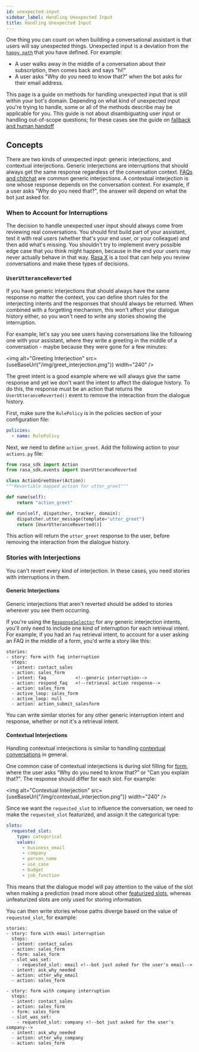 ```yaml
---
id: unexpected-input
sidebar_label: Handling Unexpected Input
title: Handling Unexpected Input
---
```


One thing you can count on when building a conversational assistant is that users
will say unexpected things. Unexpected input is a deviation from the [`happy path`](glossary.mdx#happy_unhappy_paths)
that you have defined.  For example:

- A user walks away in the middle of a conversation about their subscription, then comes back
and says "hi!"
- A user asks "Why do you need to know that?" when the bot asks for their email address.

This page is a guide on methods for handling unexpected input that is still within your bot's domain. 
Depending on what kind of unexpected
input you're trying to handle, some or all of the methods describe may be applicable for you. This guide
is not about disambiguating user input or handling out-of-scope questions; for these cases see 
the guide on [fallback and human handoff](fallback-handoff.mdx)


## Concepts

There are two kinds of unexpected input: generic interjections, and contextual interjections.
Generic interjections are interruptions that should always get the same response regardless of the 
conversation context. [FAQs and chitchat](#chitchat-faqs) are common generic interjections.
A contextual interjection is one whose response depends on the conversation context. 
For example, if a user asks "Why do you need that?", the answer will depend on what the bot just
asked for. 

### When to Account for Interruptions

The decision to handle unexpected user input should always come from reviewing
real conversations. You should first build part of your assistant, test it with real users
(whether that's your end user, or your colleague) and then add what's missing. You shouldn't
try to implement every possible edge case that you think might happen, because in the end
your users may never actually behave in that way.
[Rasa X](https://rasa.com/docs/rasa-x/)
is a tool that can help you review conversations and make these types of decisions.

### `UserUtteranceReverted`

If you have generic interjections that should always have the same response no
matter the context, you can define 
short rules for the interjecting intents and the responses that should always be returned. 
When combined with a forgetting mechanism, this won't affect your dialogue history either, so
you won't need to write any stories showing the interruption.

For example, let's say you see users having conversations like the following one with
your assistant, where they write a greeting in the middle of a conversation -
maybe because they were gone for a few minutes:

<img alt="Greeting Interjection" src={useBaseUrl("/img/greet_interjection.png")} width="240" />

The greet intent is a good example where we will always give the same response and
yet we don't want the intent to affect the dialogue history. To do this, the response
must be an action that returns the `UserUtteranceReverted()` event to remove the
interaction from the dialogue history.

First, make sure the `RulePolicy` is in the policies section of your configuration file:

```yaml
policies:
  - name: RulePolicy
```

Next, we need to define `action_greet`. Add the following action to your `actions.py` file:

```python
from rasa_sdk import Action
from rasa_sdk.events import UserUtteranceReverted

class ActionGreetUser(Action):
"""Revertible mapped action for utter_greet"""

def name(self):
    return "action_greet"

def run(self, dispatcher, tracker, domain):
    dispatcher.utter_message(template="utter_greet")
    return [UserUtteranceReverted()]
```

This action will return the `utter_greet` response to the user, before removing the interaction from the dialogue history.

### Stories with Interjections

You can't revert every kind of interjection. In these cases,
you need stories with interruptions in them. 

#### Generic Interjections

Generic interjections that aren't reverted should be added to stories wherever you see them occurring.

If you're using the [`ResponseSelector`](components/selectors.mdx#responseselector)
for any generic interjection intents, you'll only need to include one kind of interruption for each retrieval
intent. For example, if you had an `faq` retrieval intent,
to account for a user asking an FAQ in the middle of a form, you'd write a story like this:

```
stories:
- story: form with faq interruption
  steps:
  - intent: contact_sales
  - action: sales_form
  - intent: faq           <!--generic interruption-->
  - action: respond_faq   <!--retrieval action response-->
  - action: sales_form
  - active_loop: sales_form
  - active_loop: null
  - action: action_submit_salesform
```

You can write similar stories for any other generic interruption intent and response,
whether or not it's a retrieval intent.

#### Contextual Interjections

Handling contextual interjections is similar to handling [contextual conversations](contextual-conversations.mdx)
in general. 

One common case of contextual interjections is during slot filling for [form](forms.mdx), where the user
asks “Why do you need to know that?” or "Can you explain that?". 
The response should differ for each slot. For example:

<img alt="Contextual Interjection" src={useBaseUrl("/img/contextual_interjection.png")} width="240" />

Since we want the `requested_slot` to influence the conversation,
we need to make the `requested_slot` featurized, and assign it the categorical type:

```yaml
slots:
  requested_slot:
    type: categorical
    values:
      - business_email
      - company
      - person_name
      - use_case
      - budget
      - job_function
```

This means that the dialogue model will pay attention to the value of the slot when making a prediction
(read more about other [featurized slots](./domain.mdx#slots), whereas
unfeaturized slots are only used for storing information. 

You can then write stories whose paths diverge based on the value of `requested_slot`, for example:

```
stories:
- story: form with email interruption
  steps:
  - intent: contact_sales
  - action: sales_form
  - form: sales_form
  - slot_was_set:
    - requested_slot: email <!--bot just asked for the user's email-->
  - intent: ask_why_needed
  - action: utter_why_email
  - action: sales_form

- story: form with company interruption
  steps:
  - intent: contact_sales
  - action: sales_form
  - form: sales_form
  - slot_was_set:
    - requested_slot: company <!--bot just asked for the user's company-->
  - intent: ask_why_needed
  - action: utter_why_company
  - action: sales_form
```

